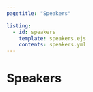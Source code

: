 ```yaml
---
pagetitle: "Speakers"

listing:
  - id: speakers
    template: speakers.ejs
    contents: speakers.yml
---
```


::: grid
::: {#sponsors_banner .g-col-12 .title}
# Speakers
:::

::: {#speakers .g-col-12}
:::

<div></div>
:::
